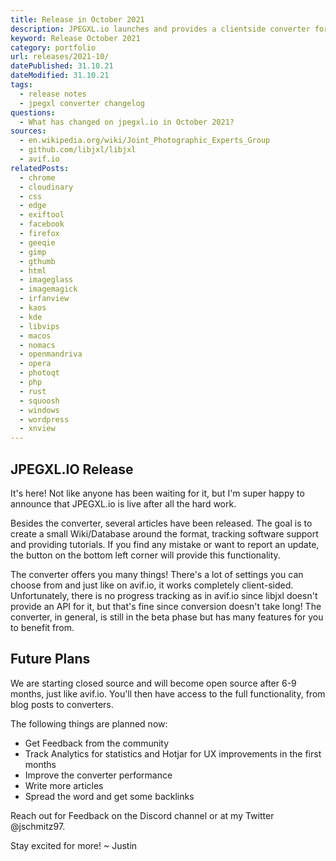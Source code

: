 ```yaml
---
title: Release in October 2021
description: JPEGXL.io launches and provides a clientside converter for free.
keyword: Release October 2021
category: portfolio
url: releases/2021-10/
datePublished: 31.10.21
dateModified: 31.10.21
tags:
  - release notes
  - jpegxl converter changelog
questions:
  - What has changed on jpegxl.io in October 2021?
sources:
  - en.wikipedia.org/wiki/Joint_Photographic_Experts_Group
  - github.com/libjxl/libjxl
  - avif.io
relatedPosts:
  - chrome
  - cloudinary
  - css
  - edge
  - exiftool
  - facebook
  - firefox
  - geeqie
  - gimp
  - gthumb
  - html
  - imageglass
  - imagemagick
  - irfanview
  - kaos
  - kde
  - libvips
  - macos
  - nomacs
  - openmandriva
  - opera
  - photoqt
  - php
  - rust
  - squoosh
  - windows
  - wordpress
  - xnview
---
```


## JPEGXL.IO Release

It's here! Not like anyone has been waiting for it, but I'm super happy to announce that JPEGXL.io is live after all the hard work.

Besides the converter, several articles have been released. The goal is to create a small Wiki/Database around the format, tracking software support and providing tutorials. If you find any mistake or want to report an update, the button on the bottom left corner will provide this functionality.

The converter offers you many things! There's a lot of settings you can choose from and just like on avif.io, it works completely client-sided.
Unfortunately, there is no progress tracking as in avif.io since libjxl doesn't provide an API for it, but that's fine since conversion doesn't take long! The converter, in general, is still in the beta phase but has many features for you to benefit from.

## Future Plans

We are starting closed source and will become open source after 6-9 months, just like avif.io. You'll then have access to the full functionality, from blog posts to converters.

The following things are planned now:

- Get Feedback from the community
- Track Analytics for statistics and Hotjar for UX improvements in the first months
- Improve the converter performance
- Write more articles
- Spread the word and get some backlinks

Reach out for Feedback on the Discord channel or at my Twitter @jschmitz97.

Stay excited for more! ~ Justin

